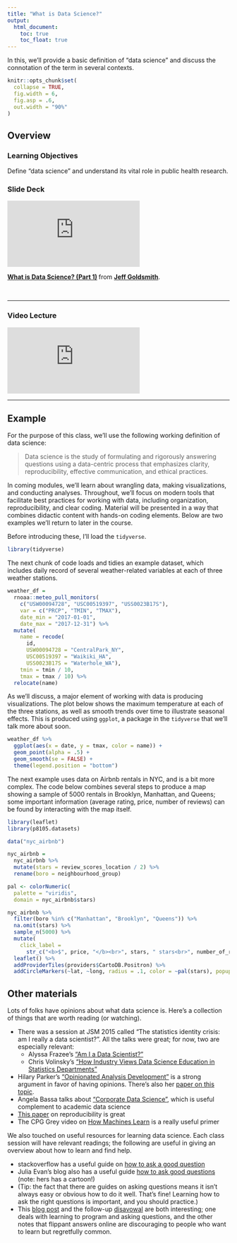 ```yaml
---
title: "What is Data Science?"
output:
  html_document: 
    toc: true
    toc_float: true
---
```


In this, we'll provide a basic definition of "data science" and discuss the connotation of the term in several contexts.

```r
knitr::opts_chunk$set(
  collapse = TRUE,
  fig.width = 6,
  fig.asp = .6,
  out.width = "90%"
)
```

## Overview {.tabset .tabset-pills}

### Learning Objectives

Define "data science" and understand its vital role in public health research.

### Slide Deck

<div class="vid_container">
  <iframe 
    src="https://speakerdeck.com/player/5d70b1a8ec6344729af32f4821a312c5" 
    allowfullscreen 
    frameborder="0"
    class="video">
  </iframe>
</div>

<div style="margin-bottom:5px"> <strong> <a href="https://speakerdeck.com/jeffgoldsmith/p8105-what-is-data-science" title="Writing with data" target="_blank">What is Data Science? (Part 1)</a> </strong> from <strong><a href="https://speakerdeck.com/jeffgoldsmith" target="_blank">Jeff Goldsmith</a></strong>. </div><br>

***

### Video Lecture

<div class="vid_container">
  <iframe 
    src="https://www.youtube.com/embed/85s5caIZ5B4"
    frameborder="0" allowfullscreen class="video">
  </iframe>
</div>

***

## Example

For the purpose of this class, we'll use the following working definition of data science:

>Data science is the study of formulating and rigorously answering questions using a data-centric process that emphasizes clarity, reproducibility, effective communication, and ethical practices.

In coming modules, we'll learn about wrangling data, making visualizations, and conducting analyses. Throughout, we'll focus on modern tools that facilitate best practices for working with data, including organization, reproducibility, and clear coding. Material will be presented in a way that combines didactic content with hands-on coding elements. Below are two examples we'll return to later in the course. 

Before introducing these, I'll load the `tidyverse`.

```r
library(tidyverse)
```

The next chunk of code loads and tidies an example dataset, which includes daily record of several weather-related variables at each of three weather stations. 

```r
weather_df = 
  rnoaa::meteo_pull_monitors(
    c("USW00094728", "USC00519397", "USS0023B17S"),
    var = c("PRCP", "TMIN", "TMAX"), 
    date_min = "2017-01-01",
    date_max = "2017-12-31") %>%
  mutate(
    name = recode(
      id, 
      USW00094728 = "CentralPark_NY", 
      USC00519397 = "Waikiki_HA",
      USS0023B17S = "Waterhole_WA"),
    tmin = tmin / 10,
    tmax = tmax / 10) %>%
  relocate(name)
```

As we'll discuss, a major element of working with data is producing visualizations. The plot below shows the maximum temperature at each of the three stations, as well as smooth trends over time to illustrate seasonal effects. This is produced using `ggplot`, a package in the `tidyverse` that we'll talk more about soon. 

```r
weather_df %>% 
  ggplot(aes(x = date, y = tmax, color = name)) + 
  geom_point(alpha = .5) +
  geom_smooth(se = FALSE) + 
  theme(legend.position = "bottom")
```

The next example uses data on Airbnb rentals in NYC, and is a bit more complex. The code below combines several steps to produce a map showing a sample of 5000 rentals in Brooklyn, Manhattan, and Queens; some important information (average rating, price, number of reviews) can be found by interacting with the map itself. 

```r
library(leaflet)
library(p8105.datasets)

data("nyc_airbnb")

nyc_airbnb = 
  nyc_airbnb %>% 
  mutate(stars = review_scores_location / 2) %>% 
  rename(boro = neighbourhood_group)

pal <- colorNumeric(
  palette = "viridis",
  domain = nyc_airbnb$stars)

nyc_airbnb %>% 
  filter(boro %in% c("Manhattan", "Brooklyn", "Queens")) %>% 
  na.omit(stars) %>% 
  sample_n(5000) %>% 
  mutate(
    click_label = 
      str_c("<b>$", price, "</b><br>", stars, " stars<br>", number_of_reviews, " reviews")) %>% 
  leaflet() %>% 
  addProviderTiles(providers$CartoDB.Positron) %>% 
  addCircleMarkers(~lat, ~long, radius = .1, color = ~pal(stars), popup = ~click_label)
```


## Other materials

Lots of folks have opinions about what data science is. Here's a collection of things that are worth reading (or watching).

* There was a session at JSM 2015 called "The statistics identity crisis: am I really a data scientist?". All the talks were great; for now, two are especially relevant:
    * Alyssa Frazee's ["Am I a Data Scientist?"](https://youtu.be/JLs01Z5baSU?t=102)
    * Chris Volinsky's ["How Industry Views Data Science Education in Statistics Departments"](https://youtu.be/JLs01Z5baSU?t=1063)
* Hilary Parker's ["Opinionated Analysis Development"](https://www.rstudio.com/resources/videos/opinionated-analysis-development/) is a strong argument in favor of having opinions. There's also her [paper on this topic](https://peerj.com/preprints/3210/).
* Angela Bassa talks about ["Corporate Data Science"](https://www.youtube.com/watch?v=b9ZLXwAuUyw&app=desktop), which is useful complement to academic data science
* [This paper](https://www.nature.com/articles/s41562-019-0629-z.epdf) on reproducibility is great
* The CPG Grey video on [How Machines Learn](https://www.youtube.com/watch?v=R9OHn5ZF4Uo) is a really useful primer

We also touched on useful resources for learning data science. Each class session will have relevant readings; the following are useful in giving an overview about how to learn and find help.

* stackoverflow has a useful guide on [how to ask a good question](https://stackoverflow.com/help/how-to-ask)
* Julia Evan's blog also has a useful guide [how to ask good questions](https://jvns.ca/blog/good-questions/) (note: hers has a cartoon!)
* (Tip: the fact that there are guides on asking questions means it isn't always easy or obvious how to do it well. That's fine! Learning how to ask the right questions is important, and you should practice.)
* This [blog post](http://mattgemmell.com/what-have-you-tried/) and the follow-up [disavowal](http://mattgemmell.com/hindsight/) are both interesting; one deals with learning to program and asking questions, and the other notes that flippant answers online are discouraging to people who want to learn but regretfully common. 
